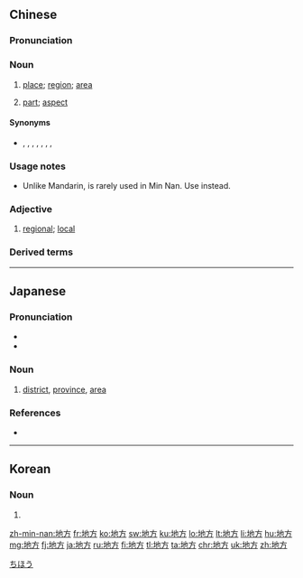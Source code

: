 ==Chinese==
{{zh-forms}}

===Pronunciation===
{{zh-pron
|m=dìfāng,tl=y,er=y
|ma=zh-dìfang.ogg
|c=dei6 fong1
|g=ti5 fong
|h=pfs=thi-fông
|j=di3 fon2/di3 fon1
|mn=xm,qz,zz,twk,sx,tc:tē-hng/twt:tōe-hng/xm,qz,zz,twvk:tē-hong/twvt:tōe-hong
|mn-t=di7 hng1
|w=3di faan
|x=di5 fan
|cat=n,a
}}
{{attention|zh|pron needs splitting for toneless?}}

===Noun===
{{zh-noun}}

# [[place]]; [[region]]; [[area]]
#: {{zh-x|一個 陌生 的 地方|an unfamiliar '''place'''}}
#: {{zh-x|我 這個 地方{fang} 有 點 疼。|I've got a pain here (lit.: in this '''place''').}}
# [[part]]; [[aspect]]

====Synonyms====
* {{sense|place}} {{zh-l|部位}}, {{zh-l|場地}}, {{zh-l|場所}}, {{zh-l|處所}}, {{zh-l|地點}}, {{zh-l|去處}}, {{zh-l|所在}}, {{zh-l|位置}}
{{zh-dial}}

===Usage notes===
* Unlike Mandarin, {{lang|zh|地方}} is rarely used in Min Nan. Use {{zh-l|所在|só͘-chāi}} instead.

===Adjective===
{{zh-adj}}

# {{lb|zh|attributive}} [[regional]]; [[local]]
#: {{zh-x|布袋戲 是 一 種{chióng} 地方 戲劇{kio̍k}。|Glove puppetry is a kind of '''regional''' theatre.|MN}}

===Derived terms===
{{zh-der|地方保護主義|地方病|地方官|地方話|地方糧票|地方民族主義|地方時|地方稅|地方戲|地方性|地方政府|地方志|地方種群|地方主義}}

{{zh-cat|Beginning}}
{{zh-cat|Elementary}}

----

==Japanese==
{{ja-kanjitab|ち|ほう|yomi=on}}

===Pronunciation===
* {{ja-pron|ちほう|y=o|acc=1|acc2=2|acc_ref=NHK|acc2_ref=NHK}}
* {{homophones|lang=ja|痴呆}}

===Noun===
{{ja-noun|ちほう|hhira=ちはう}}

# [[district]], [[province]], [[area]]

===References===
* {{R:Shogakukan}}
<references/>

[[Category:Japanese basic words|ちほう]]

----

==Korean==
{{ko-hanjatab}}

===Noun===
{{ko-noun|hj|hangeul=지방}}

# {{hanja form of|지방|a geographical region}}

[[zh-min-nan:地方]]
[[fr:地方]]
[[ko:地方]]
[[sw:地方]]
[[ku:地方]]
[[lo:地方]]
[[lt:地方]]
[[li:地方]]
[[hu:地方]]
[[mg:地方]]
[[fj:地方]]
[[ja:地方]]
[[ru:地方]]
[[fi:地方]]
[[tl:地方]]
[[ta:地方]]
[[chr:地方]]
[[uk:地方]]
[[zh:地方]]
